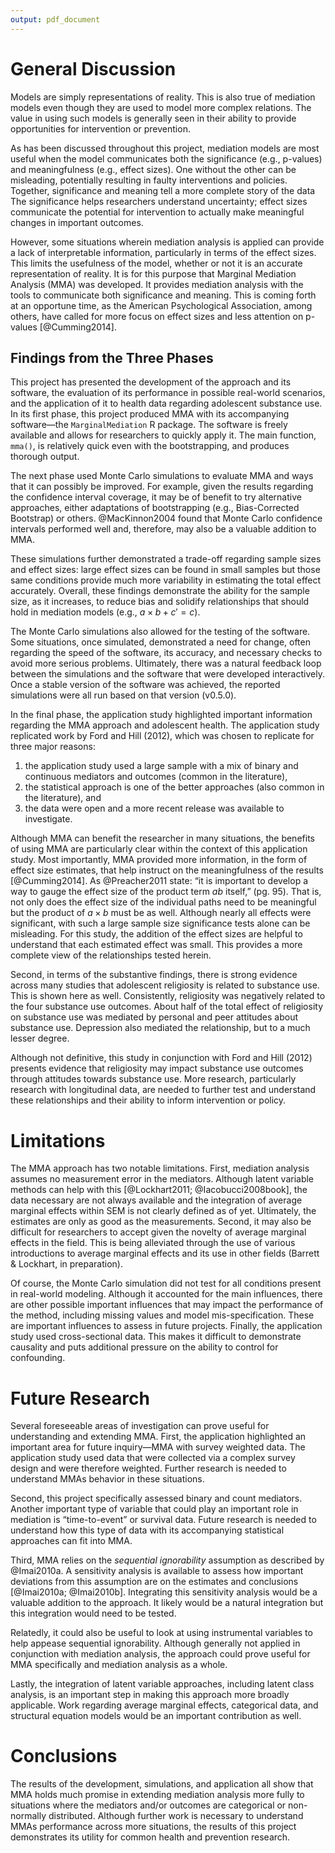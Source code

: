 ```yaml
---
output: pdf_document
---
```


\begin{quote}
\emph{A model is a simplification or approximation of reality and hence will not reflect all of reality. ... While a model can never be ``truth," a model might be ranked from very useful, to useful, to somewhat useful, to, finally, essentially useless.}
--- Burnham and Anderson, 2002
\end{quote}


\doublespacing

# General Discussion

Models are simply representations of reality. This is also true of mediation models even though they are used to model more complex relations. The value in using such models is generally seen in their ability to provide opportunities for intervention or prevention.\footnote{Although not a major aspect of this project, it is important to note the predictive power a specific model has. For example, a model may show a significant effect in a logistic regression but it may not predict the outcome above chance. In this case, the question turns from ``does X have an effect on Y?" to ``does it predict Y?" This distinction has important implications when it comes to intervention and prevention but involves a number of important concepts that cannot be covered herein (e.g., model specification including penalty parameters, modeling approach such as tree based approaches). This general idea---that of the importance of predictive accuracy---is discussed in Hastie, Tibshirani, and Friedman (2009).}

As has been discussed throughout this project, mediation models are most useful when the model communicates both the significance (e.g., p-values) and meaningfulness (e.g., effect sizes). One without the other can be misleading, potentially resulting in faulty interventions and policies. Together, significance and meaning tell a more complete story of the data The significance helps researchers understand uncertainty; effect sizes communicate the potential for intervention to actually make meaningful changes in important outcomes.

However, some situations wherein mediation analysis is applied can provide a lack of interpretable information, particularly in terms of the effect sizes. This limits the usefulness of the model, whether or not it is an accurate representation of reality. It is for this purpose that Marginal Mediation Analysis (MMA) was developed. It provides mediation analysis with the tools to communicate both significance and meaning. This is coming forth at an opportune time, as the American Psychological Association, among others, have called for more focus on effect sizes and less attention on p-values [@Cumming2014].

## Findings from the Three Phases

This project has presented the development of the approach and its software, the evaluation of its performance in possible real-world scenarios, and the application of it to health data regarding adolescent substance use. In its first phase, this project produced MMA with its accompanying software---the `MarginalMediation` R package. The software is freely available and allows for researchers to quickly apply it. The main function, `mma()`, is relatively quick even with the bootstrapping, and produces thorough output.

The next phase used Monte Carlo simulations to evaluate MMA and ways that it can possibly be improved. For example, given the results regarding the confidence interval coverage, it may be of benefit to try alternative approaches, either adaptations of bootstrapping (e.g., Bias-Corrected Bootstrap) or others. @MacKinnon2004 found that Monte Carlo confidence intervals performed well and, therefore, may also be a valuable addition to MMA.

These simulations further demonstrated a trade-off regarding sample sizes and effect sizes: large effect sizes can be found in small samples but those same conditions provide much more variability in estimating the total effect accurately. Overall, these findings demonstrate the ability for the sample size, as it increases, to reduce bias and solidify relationships that should hold in mediation models (e.g., $a \times b + c' = c$).

The Monte Carlo simulations also allowed for the testing of the software. Some situations, once simulated, demonstrated a need for change, often regarding the speed of the software, its accuracy, and necessary checks to avoid more serious problems. Ultimately, there was a natural feedback loop between the simulations and the software that were developed interactively. Once a stable version of the software was achieved, the reported simulations were all run based on that version (v0.5.0).

In the final phase, the application study highlighted important information regarding the MMA approach and adolescent health. The application study replicated work by Ford and Hill (2012), which was chosen to replicate for three major reasons:

1. the application study used a large sample with a mix of binary and continuous mediators and outcomes (common in the literature),
2. the statistical approach is one of the better approaches (also common in the literature), and
3. the data were open and a more recent release was available to investigate.

Although MMA can benefit the researcher in many situations, the benefits of using MMA are particularly clear within the context of this application study. Most importantly, MMA provided more information, in the form of effect size estimates, that help instruct on the meaningfulness of the results [@Cumming2014]. As @Preacher2011 state: "it is important to develop a way to gauge the effect size of the product term $ab$ itself," (pg. 95). That is, not only does the effect size of the individual paths need to be meaningful but the product of $a \times b$ must be as well. Although nearly all effects were significant, with such a large sample size significance tests alone can be misleading. For this study, the addition of the effect sizes are helpful to understand that each estimated effect was small. This provides a more complete view of the relationships tested herein.

Second, in terms of the substantive findings, there is strong evidence across many studies that adolescent religiosity is related to substance use. This is shown here as well. Consistently, religiosity was negatively related to the four substance use outcomes. About half of the total effect of religiosity on substance use was mediated by personal and peer attitudes about substance use. Depression also mediated the relationship, but to a much lesser degree. 

Although not definitive, this study in conjunction with Ford and Hill (2012) presents evidence that religiosity may impact substance use outcomes through attitudes towards substance use. More research, particularly research with longitudinal data, are needed to further test and understand these relationships and their ability to inform intervention or policy.


# Limitations

The MMA approach has two notable limitations. First, mediation analysis assumes no measurement error in the mediators. Although latent variable methods can help with this [@Lockhart2011; @Iacobucci2008book], the data necessary are not always available and the integration of average marginal effects within SEM is not clearly defined as of yet. Ultimately, the estimates are only as good as the measurements. Second, it may also be difficult for researchers to accept given the novelty of average marginal effects in the field. This is being alleviated through the use of various introductions to average marginal effects and its use in other fields (Barrett & Lockhart, in preparation).

Of course, the Monte Carlo simulation did not test for all conditions present in real-world modeling. Although it accounted for the main influences, there are other possible important influences that may impact the performance of the method, including missing values and model mis-specification. These are important influences to assess in future projects. Finally, the application study used cross-sectional data. This makes it difficult to demonstrate causality and puts additional pressure on the ability to control for confounding.


# Future Research

Several foreseeable areas of investigation can prove useful for understanding and extending MMA. First, the application highlighted an important area for future inquiry---MMA with survey weighted data. The application study used data that were collected via a complex survey design and were therefore weighted. Further research is needed to understand MMAs behavior in these situations. 

Second, this project specifically assessed binary and count mediators. Another important type of variable that could play an important role in mediation is "time-to-event" or survival data. Future research is needed to understand how this type of data with its accompanying statistical approaches can fit into MMA.

Third, MMA relies on the *sequential ignorability* assumption as described by @Imai2010a. A sensitivity analysis is available to assess how important deviations from this assumption are on the estimates and conclusions [@Imai2010a; @Imai2010b]. Integrating this sensitivity analysis would be a valuable addition to the approach. It likely would be a natural integration but this integration would need to be tested.

Relatedly, it could also be useful to look at using instrumental variables to help appease sequential ignorability. Although generally not applied in conjunction with mediation analysis, the approach could prove useful for MMA specifically and mediation analysis as a whole.

Lastly, the integration of latent variable approaches, including latent class analysis, is an important step in making this approach more broadly applicable. Work regarding average marginal effects, categorical data, and structural equation models would be an important contribution as well.


# Conclusions

The results of the development, simulations, and application all show that MMA holds much promise in extending mediation analysis more fully to situations where the mediators and/or outcomes are categorical or non-normally distributed. Although further work is necessary to understand MMAs performance across more situations, the results of this project demonstrates its utility for common health and prevention research.





\singlespacing